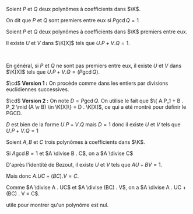 


<Item type='definition' titre='polynômes premiers entre eux'>

Soient $P$ et $Q$ deux polynômes à coefficients dans $\K$.

On dit que $P$ et $Q$ sont premiers entre eux si $P \gcd Q = 1$
</Item>


<Item type='theoreme' titre='identité de Bezout'>

Soient $P$ et $Q$ deux polynômes à coefficients dans $\K$ premiers entre eux.

Il existe $U$ et $V$ dans $\K[X]$ tels que $U.P + V.Q = 1$.

<br/>

En général, si $P$ et $Q$ ne sont pas premiers entre eux, il existe $U$ et $V$ dans $\K[X]$ tels que $U.P + V.Q = (P \gcd Q)$.
</Item>

<Hideable type='démonstration' titre=''>

$\cd$ **Version 1 :** On procède comme dans les entiers par divisions euclidiennes successives.

$\cd$ **Version 2 :** On note $D = P \gcd Q$. On utilise le fait que $\{ A.P_1 + B . P_2 \mid (A \v B) \in \K[X]\} = D . \K[X]$, ce qui a été montré pour définir le PGCD. 

$D$ est bien de la forme $U.P + V.Q$ mais $D = 1$ donc il existe $U$ et $V$ tels que $U.P + V.Q = 1$ 
</Hideable>


<Item type='lemme' titre='de Gauss'>

Soient $A, B$ et $C$ trois polynômes à coefficients dans $\K$.

Si $A \gcd B = 1$ et $A \divise B . C$, on a $A \divise C$
</Item>

<Hideable type='démonstration' titre=''>

D'après l'identité de Bezout, il existe $U$ et $V$ tels que $AU + BV = 1$.

Mais donc $A . UC + (BC) . V = C$.

Comme $A \divise A . UC$ et $A \divise (BC) . V$, on a $A \divise A . UC + (BC) . V = C$.
</Hideable>

<Remarque titre=''>

utile pour montrer qu'un polynôme est nul.
</Remarque>